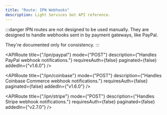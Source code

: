 ```yaml
---
title: "Route: IPN Webhooks"
description: Light Services bot API reference.
---
```



:::danger
IPN routes are not designed to be used manually. They are designed to handle webhooks sent in by payment gateways, like PayPal.

They're documented only for consistency.
:::

<APIRoute
	title={"/ipn/paypal"}
	mode={"POST"}
	description={"Handles PayPal webhook notifications."}
	requiresAuth={false}
	paginated={false}
	addedIn={"v1.6.0"}
/>

<APIRoute
	title={"/ipn/coinbase"}
	mode={"POST"}
	description={"Handles Coinbase Commerce webhook notifications."}
	requiresAuth={false}
	paginated={false}
	addedIn={"v1.6.0"}
/>

<APIRoute
	title={"/ipn/stripe"}
	mode={"POST"}
	description={"Handles Stripe webhook notifications."}
	requiresAuth={false}
	paginated={false}
	addedIn={"v2.7.0"}
/>
